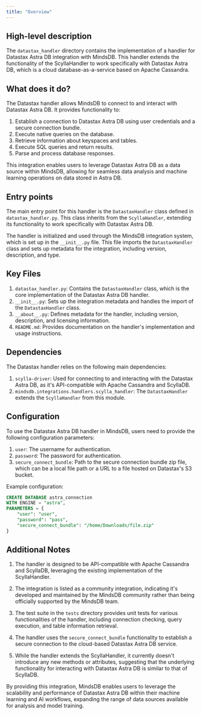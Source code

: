 ```yaml
---
title: "Overview"
---
```


## High-level description
The `datastax_handler` directory contains the implementation of a handler for Datastax Astra DB integration with MindsDB. This handler extends the functionality of the ScyllaHandler to work specifically with Datastax Astra DB, which is a cloud database-as-a-service based on Apache Cassandra.

## What does it do?
The Datastax handler allows MindsDB to connect to and interact with Datastax Astra DB. It provides functionality to:

1. Establish a connection to Datastax Astra DB using user credentials and a secure connection bundle.
2. Execute native queries on the database.
3. Retrieve information about keyspaces and tables.
4. Execute SQL queries and return results.
5. Parse and process database responses.

This integration enables users to leverage Datastax Astra DB as a data source within MindsDB, allowing for seamless data analysis and machine learning operations on data stored in Astra DB.

## Entry points
The main entry point for this handler is the `DatastaxHandler` class defined in `datastax_handler.py`. This class inherits from the `ScyllaHandler`, extending its functionality to work specifically with Datastax Astra DB.

The handler is initialized and used through the MindsDB integration system, which is set up in the `__init__.py` file. This file imports the `DatastaxHandler` class and sets up metadata for the integration, including version, description, and type.

## Key Files
1. `datastax_handler.py`: Contains the `DatastaxHandler` class, which is the core implementation of the Datastax Astra DB handler.
2. `__init__.py`: Sets up the integration metadata and handles the import of the `DatastaxHandler` class.
3. `__about__.py`: Defines metadata for the handler, including version, description, and licensing information.
4. `README.md`: Provides documentation on the handler's implementation and usage instructions.

## Dependencies
The Datastax handler relies on the following main dependencies:

1. `scylla-driver`: Used for connecting to and interacting with the Datastax Astra DB, as it's API-compatible with Apache Cassandra and ScyllaDB.
2. `mindsdb.integrations.handlers.scylla_handler`: The `DatastaxHandler` extends the `ScyllaHandler` from this module.

## Configuration
To use the Datastax Astra DB handler in MindsDB, users need to provide the following configuration parameters:

1. `user`: The username for authentication.
2. `password`: The password for authentication.
3. `secure_connect_bundle`: Path to the secure connection bundle zip file, which can be a local file path or a URL to a file hosted on Datastax's S3 bucket.

Example configuration:

```sql
CREATE DATABASE astra_connection
WITH ENGINE = "astra",
PARAMETERS = {
    "user": "user",
    "password": "pass",
    "secure_connect_bundle": "/home/Downloads/file.zip"
}
```

## Additional Notes

1. The handler is designed to be API-compatible with Apache Cassandra and ScyllaDB, leveraging the existing implementation of the ScyllaHandler.

2. The integration is listed as a community integration, indicating it's developed and maintained by the MindsDB community rather than being officially supported by the MindsDB team.

3. The test suite in the `tests` directory provides unit tests for various functionalities of the handler, including connection checking, query execution, and table information retrieval.

4. The handler uses the `secure_connect_bundle` functionality to establish a secure connection to the cloud-based Datastax Astra DB service.

5. While the handler extends the ScyllaHandler, it currently doesn't introduce any new methods or attributes, suggesting that the underlying functionality for interacting with Datastax Astra DB is similar to that of ScyllaDB.

By providing this integration, MindsDB enables users to leverage the scalability and performance of Datastax Astra DB within their machine learning and AI workflows, expanding the range of data sources available for analysis and model training.